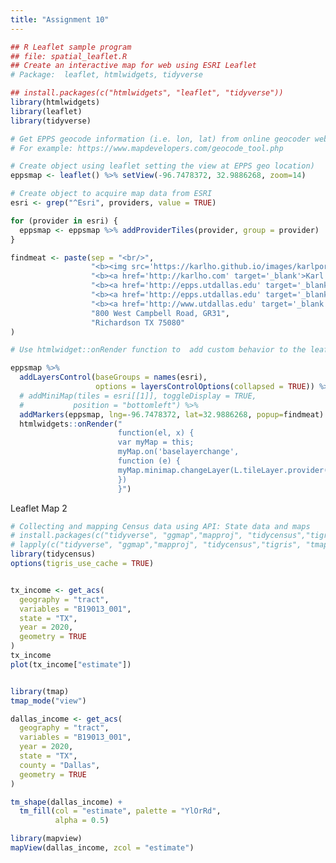 ---
title: "Assignment 10" 
---

```{r}
## R Leaflet sample program 
## file: spatial_leaflet.R
## Create an interactive map for web using ESRI Leaflet
# Package:  leaflet, htmlwidgets, tidyverse

## install.packages(c("htmlwidgets", "leaflet", "tidyverse"))
library(htmlwidgets)
library(leaflet)
library(tidyverse)

# Get EPPS geocode information (i.e. lon, lat) from online geocoder websites.
# For example: https://www.mapdevelopers.com/geocode_tool.php

# Create object using leaflet setting the view at EPPS geo location)
eppsmap <- leaflet() %>% setView(-96.7478372, 32.9886268, zoom=14)

# Create object to acquire map data from ESRI
esri <- grep("^Esri", providers, value = TRUE)

for (provider in esri) {
  eppsmap <- eppsmap %>% addProviderTiles(provider, group = provider)
}

findmeat <- paste(sep = "<br/>",
                  "<b><img src='https://karlho.github.io/images/karlportrait140.png' alt='Karl Ho'  style='width:45px;height:60px;' align = 'right'></b>",
                  "<b><a href='http://karlho.com' target='_blank'>Karl Ho </a></b>",
                  "<b><a href='http://epps.utdallas.edu' target='_blank'>School of Economic, </a></b>",
                  "<b><a href='http://epps.utdallas.edu' target='_blank'>Political and Policy Sciences</a></b>",
                  "<b><a href='http://www.utdallas.edu' target='_blank'>University of Texsa at Dallas</a></b>",
                  "800 West Campbell Road, GR31",
                  "Richardson TX 75080"
)

# Use htmlwidget::onRender function to  add custom behavior to the leaflet map using native JavaScript.

eppsmap %>%
  addLayersControl(baseGroups = names(esri),
                   options = layersControlOptions(collapsed = TRUE)) %>%
  # addMiniMap(tiles = esri[[1]], toggleDisplay = TRUE,
  #           position = "bottomleft") %>%
  addMarkers(eppsmap, lng=-96.7478372, lat=32.9886268, popup=findmeat)  %>%
  htmlwidgets::onRender("
                        function(el, x) {
                        var myMap = this;
                        myMap.on('baselayerchange',
                        function (e) {
                        myMap.minimap.changeLayer(L.tileLayer.provider(e.name));
                        })
                        }")

```

Leaflet Map 2

```{r}
# Collecting and mapping Census data using API: State data and maps
# install.packages(c("tidyverse", "ggmap","mapproj", "tidycensus","tigris", "tmap", "mapview"))
# lapply(c("tidyverse", "ggmap","mapproj", "tidycensus","tigris", "tmap", "mapview"), require, character.only = TRUE)
library(tidycensus)
options(tigris_use_cache = TRUE)


tx_income <- get_acs(
  geography = "tract", 
  variables = "B19013_001",
  state = "TX", 
  year = 2020,
  geometry = TRUE
)
tx_income
plot(tx_income["estimate"])


library(tmap)
tmap_mode("view")

dallas_income <- get_acs(
  geography = "tract",
  variables = "B19013_001",
  year = 2020,
  state = "TX",
  county = "Dallas",
  geometry = TRUE
)

tm_shape(dallas_income) + 
  tm_fill(col = "estimate", palette = "YlOrRd",
          alpha = 0.5)

library(mapview)
mapView(dallas_income, zcol = "estimate")


```

